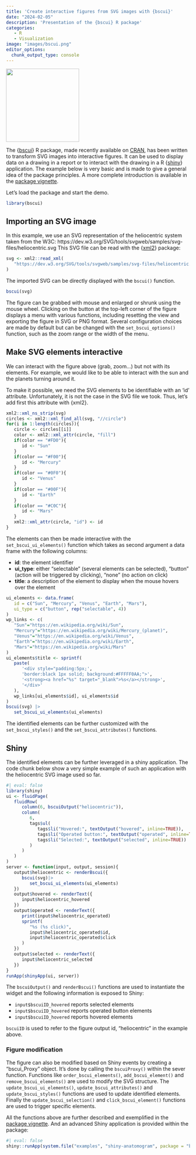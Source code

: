 ```yaml
---
title: 'Create interactive figures from SVG images with {bscui}'
date: "2024-02-05"
description: 'Presentation of the {bscui} R package'
categories:
   - R
   - Visualization
image: "images/bscui.png"
editor_options: 
  chunk_output_type: console
---
```


![](images/bscui.png){width="200px" fig-alt="bscui logo"}

The {[bscui](https://patzaw.github.io/bscui)} R package,
made recently available on [CRAN](https://cran.r-project.org/package=bscui),
has been written to transform SVG images into interactive figures.
It can be used to display data on a drawing in a report or to interact
with the drawing in a R {[shiny](https://shiny.posit.co/)} application.
The example below is very basic and is made to give a general idea of the
package principles.
A more complete introduction is available in
the [package vignette](https://patzaw.github.io/bscui/articles/bscui.html).

Let's load the package and start the demo.

```r
library(bscui)
```

## Importing an SVG image

In this example, we use an SVG representation of the heliocentric system
taken from
the W3C: https://dev.w3.org/SVG/tools/svgweb/samples/svg-files/heliocentric.svg
This SVG file can be read with the {[xml2](https://xml2.r-lib.org/)} package:

```r
svg <- xml2::read_xml(
   "https://dev.w3.org/SVG/tools/svgweb/samples/svg-files/heliocentric.svg"
)
```

The imported SVG can be directly displayed with the `bscui()` function.

```r
bscui(svg)
```

The figure can be grabbed with mouse and enlarged or shrunk using
the mouse wheel. Clicking on the button at the top-left corner of the figure
displays a menu with various functions, including resetting the view
and exporting the figure in SVG or PNG format.
Several configuration choices are made by default but can be changed
with the `set_bscui_options()` function,
such as the zoom range or the width of the menu.

## Make SVG elements interactive

We can interact with the figure above (grab, zoom...) but not
with its elements. For example, we would like to be able to interact with
the sun and the planets turning around it.

To make it possible, we need
the SVG elements to be identifiable with an 'id' attribute.
Unfortunately, it is not the case in the SVG file we took.
Thus, let's add first this attribute with {xml2}.

```r
xml2::xml_ns_strip(svg)
circles <- xml2::xml_find_all(svg, "//circle")
for(i in 1:length(circles)){
   circle <- circles[[i]]
   color <- xml2::xml_attr(circle, "fill")
   if(color == "#FD0"){
      id <- "Sun"
   }
   if(color == "#F00"){
      id <- "Mercury"
   }
   if(color == "#0F0"){
      id <- "Venus"
   }
   if(color == "#00F"){
      id <- "Earth"
   }
   if(color == "#C0C"){
      id <- "Mars"
   }
   xml2::xml_attr(circle, "id") <- id
}
```

The elements can then be made interactive with the `set_bscui_ui_elements()`
function which takes as second argument a data frame with the following
columns:

- **id**: the element identifier
- **ui_type**: either "selectable" (several elements can be selected),
"button" (action will be triggered by clicking), "none" (no action on click)
- **title**: a description of the element to display when the mouse hovers over
the element

```r
ui_elements <- data.frame(
   id = c("Sun", "Mercury", "Venus", "Earth", "Mars"),
   ui_type = c("button", rep("selectable", 4))
)
wp_links <- c(
   "Sun"="https://en.wikipedia.org/wiki/Sun", 
   "Mercury"="https://en.wikipedia.org/wiki/Mercury_(planet)", 
   "Venus"="https://en.wikipedia.org/wiki/Venus", 
   "Earth"="https://en.wikipedia.org/wiki/Earth", 
   "Mars"="https://en.wikipedia.org/wiki/Mars"
)
ui_elements$title <- sprintf(
   paste(
      '<div style="padding:5px;',
      'border:black 1px solid; background:#FFFFF0AA;">',
      '<strong><a href="%s" target="_blank">%s</a></strong>',
      '</div>'
   ),
   wp_links[ui_elements$id], ui_elements$id
)
bscui(svg) |> 
   set_bscui_ui_elements(ui_elements)
```

The identified elements can be further customized with the `set_bscui_styles()`
and the `set_bscui_attributes()` functions.

## Shiny

The identified elements can be further leveraged in a shiny application.
The code chunk below show a very simple example of such an application
with the heliocentric SVG image used so far.

```r
#| eval: false
library(shiny)
ui <- fluidPage(
   fluidRow(
      column(6, bscuiOutput("heliocentric")),
      column(
         6,
         tags$ul(
            tags$li("Hovered:", textOutput("hovered", inline=TRUE)),
            tags$li("Operated button:", textOutput("operated", inline=TRUE)),
            tags$li("Selected:", textOutput("selected", inline=TRUE))
         )
      )
   )
)
server <- function(input, output, session){
   output$heliocentric <- renderBscui({
      bscui(svg)|>
         set_bscui_ui_elements(ui_elements)
   })
   output$hovered <- renderText({
      input$heliocentric_hovered
   })
   output$operated <- renderText({
      print(input$heliocentric_operated)
      sprintf(
         "%s (%s click)",
         input$heliocentric_operated$id,
         input$heliocentric_operated$click
      )
   })
   output$selected <- renderText({
      input$heliocentric_selected
   })
}
runApp(shinyApp(ui, server))
```

The `bscuiOutput()` and `renderBscui()` functions are used to instantiate the
widget and the following information is exposed to Shiny:

- `input$bscuiID_hovered` reports selected elements
- `input$bscuiID_hovered` reports operated button elements
- `input$bscuiID_hovered` reports hovered elements

`bscuiID` is used to refer to the figure output id, "heliocentric" in the
example above.

### Figure modification

The figure can also be modified based on Shiny events by creating a
"bscui_Proxy" object. It's done by calling the `bscuiProxy()` within the
sever function. Functions like `order_bscui_elements()`, `add_bscui_element()`
and `remove_bscui_elements()` are used to modify the SVG structure.
The `update_bscui_ui_elements()`, `update_bscui_attributes()`
and `update_bscui_styles()` functions are used to update identified elements.
Finally the `update_bscui_selection()` and `click_bscui_element()` functions
are used to trigger specific elements.

All the functions above are further described and exemplified in
the [package vignette](https://patzaw.github.io/bscui/articles/bscui.html).
And an advanced Shiny application is provided within the package:

```r
#| eval: false
shiny::runApp(system.file("examples", "shiny-anatomogram", package = "bscui"))
```

